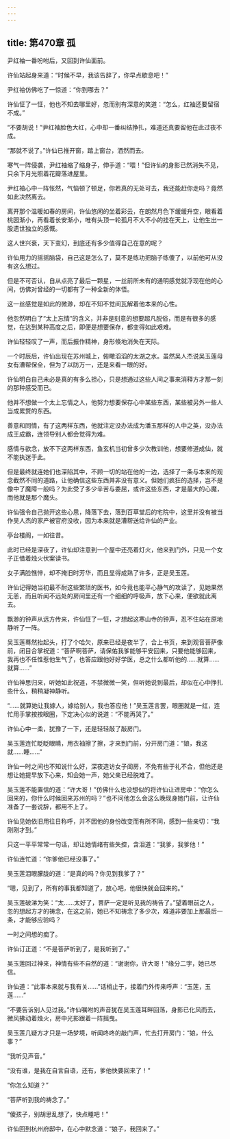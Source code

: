 ```yaml
---
---
---
```

title: 第470章 孤
---





尹红袖一番吩咐后，又回到许仙面前。

许仙站起身来道：“时候不早，我该告辞了，你早点歇息吧！”

尹红袖仿佛吃了一惊道：“你到哪去？”

许仙怔了一怔，他也不知去哪里好，忽而别有深意的笑道：“怎么，红袖还要留宿不成。”

“不要胡说！”尹红袖脸色大红，心中却一番纠结挣扎，难道还真要留他在此过夜不成。

“那就不说了。”许仙已推开窗，踏上窗台，洒然而去。

寒气一阵侵袭，尹红袖缩了缩身子，伸手道：“喂！”但许仙的身影已然消失不见，只余下月光照着花瓣落进屋里。

尹红袖心中一阵怅然，气恼顿了顿足，你若真的无处可去，我还能赶你走吗？竟然如此决然离去。

离开那个温暖如春的房间，许仙悠闲的坐着彩云，在朗然月色下缓缓升空，眼看着桃园渐小，再看着长安渐小，唯有头顶一轮孤月不大不小的挂在天上，让他生出一股遗世独立的感慨。

这人世兴衰，天下变幻，到底还有多少值得自己在意的呢？

许仙用力的摇摇脑袋，自己这是怎么了，莫不是练功把脑子练傻了，以前他可从没有这么想过。

但是不可否认，自从点亮了最后一颗星，一丝前所未有的通明感觉就浮现在他的心间，仿佛对曾经的一切都有了一种全新的体悟。

这一丝感觉是如此的微渺，却在不知不觉间瓦解着他本来的心性。

他忽然明白了“太上忘情”的含义，并非是刻意的想要超凡脱俗，而是有很多的感觉，在达到某种高度之后，即便是想要保存，都变得如此艰难。

许仙轻轻叹了一声，而后振作精神，身形倏地消失在天际。

一个时辰后，许仙出现在苏州城上，俯瞰滔滔的太湖之水。虽然吴人杰说吴玉莲母女有漕帮保全，但为了以防万一，还是来看一眼的好。

许仙明白自己未必是真的有多么担心，只是想通过这些人间之事来消释方才那一刻的那种感受而已。

他并不想做一个太上忘情之人，他努力想要保存心中某些东西，某些被另外一些人当成累赘的东西。

善意和同情，有了这两样东西，他就注定没办法成为潘玉那样的人中之英，没办法成王成霸，连领导别人都会觉得为难。

感情与欲念，放不下这两样东西，鱼玄机当初曾多少次教训他，想要修道成仙，就不能执迷于此。

但是最终就连她们也深陷其中，不顾一切的站在他的一边，选择了一条与本来的观念截然不同的道路，让他确信这些东西并非没有意义。但她们疯狂的选择，岂不是像中了魔障一般吗？为此受了多少辛苦与委屈，或许这些东西，才是最大的心魔，而他就是那个魔头。

许仙强令自己抛开这些心思，降落下去，落到百草堂后的宅院中，这里并没有被当作吴人杰的家产被官府没收，因为本来就是漕帮送给许仙的产业。

亭台楼阁，一如往昔。

此时已经是深夜了，许仙却注意到一个屋中还亮着灯火，他来到门外，只见一个女子正借着烛火伏案读书。

女子满脸憔悴，却不掩旧时芳华，而且显得成熟了许多，正是吴玉莲。

许仙记得她当初最不耐这些繁琐的医书，如今竟也能平心静气的攻读了，见她果然无恙，而且听闻不远处的房间里还有一个细细的呼吸声，放下心来，便欲就此离去。

飘渺的钟声从远方传来，许仙怔了一怔，才想起这寒山寺的钟声，忍不住站在原地静听了一阵。

吴玉莲蓦然抬起头，打了个哈欠，原来已经是夜半了，合上书页，来到观音菩萨像前，闭目合掌祝道：“菩萨啊菩萨，请保佑我爹能够平安回来，只要他能够回来，我再也不任性惹他生气了，也答应跟他好好学医，总之什么都听他的……就算……就算……”

许仙神思归来，听她如此祝道，不禁微微一笑，但听她说到最后，却似在心中挣扎些什么，稍稍凝神静听。

“……就算她让我嫁人，嫁给别人，我也答应他！”吴玉莲言罢，眼圈就是一红，连忙用手掌按按眼圈，下定决心似的说道：“不能再哭了。”

许仙心中一柔，犹豫了一下，还是轻轻敲了敲房门。

吴玉莲连忙眨眨眼睛，用衣袖擦了擦，才来到门前，分开房门道：“娘，我这就……睡……”

许仙一时之间也不知说什么好，深夜造访女子闺房，不免有些于礼不合，但他还是想让她提早放下心来，知会她一声，她父亲已经脱难了。

吴玉莲不能置信的道：“许大哥！”仿佛什么也没想似的将许仙让进房中：“你怎么回来的，你什么时候回来苏州的吗？”也不问他怎么会这么晚现身她门前，让许仙准备了一套说辞，都用不上了。

许仙见她依旧用往日称呼，并不因他的身份改变而有所不同，感到一些亲切：“我刚刚才到。”

只这一平平常常一句话，却让她情绪有些失控，含泪道：“我爹，我爹他！”

许仙连忙道：“你爹他已经没事了。”

吴玉莲泪眼朦胧的道：“是真的吗？你见到我爹了？”

“嗯，见到了，所有的事我都知道了，放心吧，他很快就会回来的。”

吴玉莲破涕为笑：“太……太好了，菩萨一定是听见我的祷告了。”望着眼前之人，忽的想起方才的祷念，在这之前，她已不知祷念了多少次，难道非要加上那最后一条，才能够应验吗？

一时之间想的痴了。

许仙订正道：“不是菩萨听到了，是我听到了。”

吴玉莲回过神来，神情有些不自然的道：“谢谢你，许大哥！”缘分二字，她已尽信。

许仙道：“此事本来就与我有关……”话梢止于，接着门外传来呼声：“玉莲，玉莲……”

“不要告诉别人见过我。”许仙嘱咐的声音犹在吴玉莲耳畔回荡，身影已化风而去，微风拂动着烛火，房中光影跟着一阵摇曳。

吴玉莲几疑方才只是一场梦境，听闻咚咚的敲门声，忙去打开房门：“娘，什么事？”

“我听见声音。”

“没有谁，是我在自言自语，还有，爹他快要回来了！”

“你怎么知道？”

“菩萨听到我的祷念了。”

“傻孩子，别胡思乱想了，快点睡吧！”

许仙回到杭州府邸中，在心中默念道：“娘子，我回来了。”